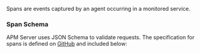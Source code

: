 


<div id="api-span"></div>

Spans are events captured by an agent occurring in a monitored service.

<div id="api-span-schema"></div>

### Span Schema

APM Server uses JSON Schema to validate requests. The specification for spans is defined on
[GitHub](https://github.com/elastic/apm-server/blob/main/docs/spec/v2/span.json) and included below:

<V2Span />
